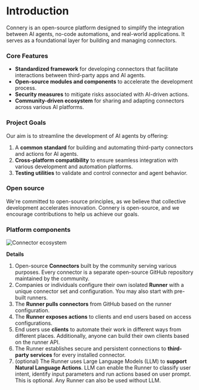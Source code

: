 # Introduction

Connery is an open-source platform designed to simplify the integration between AI agents, no-code automations, and real-world applications. It serves as a foundational layer for building and managing connectors.

### Core Features

- **Standardized framework** for developing connectors that facilitate interactions between third-party apps and AI agents.
- **Open-source modules and components** to accelerate the development process.
- **Security measures** to mitigate risks associated with AI-driven actions.
- **Community-driven ecosystem** for sharing and adapting connectors across various AI platforms.

### Project Goals

Our aim is to streamline the development of AI agents by offering:

1. A **common standard** for building and automating third-party connectors and actions for AI agents.
2. **Cross-platform compatibility** to ensure seamless integration with various development and automation platforms.
3. **Testing utilities** to validate and control connector and agent behavior.

### Open source

We're committed to open-source principles, as we believe that collective development accelerates innovation. Connery is open-source, and we encourage contributions to help us achieve our goals.

### Platform components

![Connector ecosystem](/img/connery-connector-ecosystem.png)

**Details**

1. Open-source **Connectors** built by the community serving various purposes. Every connector is a separate open-source GitHub repository maintained by the community.
2. Companies or individuals configure their own isolated **Runner** with a unique connector set and configuration. You may also start with pre-built runners.
3. The **Runner pulls connectors** from GitHub based on the runner configuration.
4. The **Runner exposes actions** to clients and end users based on access configurations.
5. End users use **clients** to automate their work in different ways from different places. Additionally, anyone can build their own clients based on the runner API.
6. The Runner establishes secure and persistent connections to **third-party services** for every installed connector.
7. (optional) The Runner uses Large Language Models (LLM) to **support Natural Language Actions**. LLM can enable the Runner to classify user intent, identify input parameters and run actions based on user prompt. This is optional. Any Runner can also be used without LLM.
